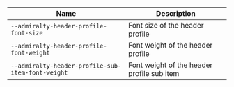 
| Name | Description |
| --- | --- |
| `--admiralty-header-profile-font-size` | Font size of the header profile |
| `--admiralty-header-profile-font-weight` | Font weight of the header profile |
| `--admiralty-header-profile-sub-item-font-weight` | Font weight of the header profile sub item |

